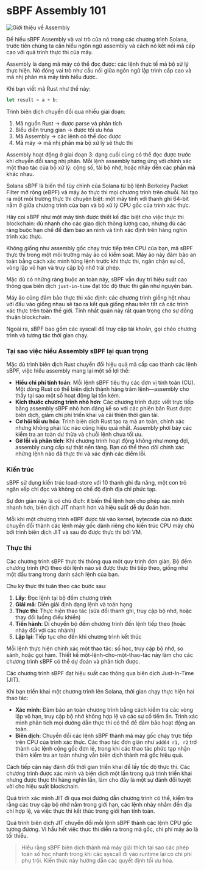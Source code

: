 
# sBPF Assembly 101

![Giới thiệu về Assembly](/graphics/course-banners/introduction-to-assembly.png)

Để hiểu sBPF Assembly và vai trò của nó trong các chương trình Solana, trước tiên chúng ta cần hiểu ngôn ngữ assembly và cách nó kết nối mã cấp cao với quá trình thực thi của máy.

<ArticleSection name="Ngôn ngữ Assembly" id="the-assembly-language" level="h2" />

Assembly là dạng mã máy có thể đọc được: các lệnh thực tế mà bộ xử lý thực hiện. Nó đóng vai trò như cầu nối giữa ngôn ngữ lập trình cấp cao và mã nhị phân mà máy tính hiểu được.

Khi bạn viết mã Rust như thế này:

```rust
let result = a + b;
```

Trình biên dịch chuyển đổi qua nhiều giai đoạn:
1. Mã nguồn Rust → được parse và phân tích
2. Biểu diễn trung gian → được tối ưu hóa
3. Mã Assembly → các lệnh có thể đọc được
4. Mã máy → mã nhị phân mà bộ xử lý sẽ thực thi

Assembly hoạt động ở giai đoạn 3: dạng cuối cùng có thể đọc được trước khi chuyển đổi sang nhị phân. Mỗi lệnh assembly tương ứng với chính xác một thao tác của bộ xử lý: cộng số, tải bộ nhớ, hoặc nhảy đến các phần mã khác nhau.

<ArticleSection name="Máy ảo sBPF" id="the-sbpf-virtual-machine" level="h2" />

Solana sBPF là biến thể tùy chỉnh của Solana từ bộ lệnh Berkeley Packet Filter mở rộng (eBPF) và máy ảo thực thi mọi chương trình trên chuỗi. Nó tạo ra một môi trường thực thi chuyên biệt: một máy tính với thanh ghi 64-bit nằm ở giữa chương trình của bạn và bộ xử lý CPU gốc của trình xác thực.

Hãy coi sBPF như một máy tính được thiết kế đặc biệt cho việc thực thi blockchain: đủ nhanh cho các giao dịch thông lượng cao, nhưng đủ các ràng buộc hạn chế để đảm bảo an ninh và tính xác định trên hàng nghìn trình xác thực.

Không giống như assembly gốc chạy trực tiếp trên CPU của bạn, mã sBPF thực thi trong một môi trường máy ảo có kiểm soát. Máy ảo này đảm bảo an toàn bằng cách xác minh từng lệnh trước khi thực thi, ngăn chặn sự cố, vòng lặp vô hạn và truy cập bộ nhớ trái phép.

Mặc dù có những ràng buộc an toàn này, sBPF vẫn duy trì hiệu suất cao thông qua biên dịch `just-in-time` đạt tốc độ thực thi gần như nguyên bản.

Máy ảo cũng đảm bảo thực thi xác định: các chương trình giống hệt nhau với đầu vào giống nhau sẽ tạo ra kết quả giống nhau trên tất cả các trình xác thực trên toàn thế giới. Tính nhất quán này rất quan trọng cho sự đồng thuận blockchain.

Ngoài ra, sBPF bao gồm các syscall để truy cập tài khoản, gọi chéo chương trình và tương tác thời gian chạy.

### Tại sao việc hiểu Assembly sBPF lại quan trọng

Mặc dù trình biên dịch Rust chuyển đổi hiệu quả mã cấp cao thành các lệnh sBPF, việc hiểu assembly mang lại một số lợi thế:
- **Hiểu chi phí tính toán**: Mỗi lệnh sBPF tiêu thụ các đơn vị tính toán (CU). Một dòng Rust có thể biên dịch thành hàng trăm lệnh—assembly cho thấy tại sao một số hoạt động lại tốn kém.
- **Kích thước chương trình nhỏ hơn**: Các chương trình được viết trực tiếp bằng assembly sBPF nhỏ hơn đáng kể so với các phiên bản Rust được biên dịch, giảm chi phí triển khai và cải thiện thời gian tải.
- **Cơ hội tối ưu hóa**: Trình biên dịch Rust tạo ra mã an toàn, chính xác nhưng không phải lúc nào cũng hiệu quả nhất. Assembly phơi bày các kiểm tra an toàn dư thừa và chuỗi lệnh chưa tối ưu.
- **Gỡ lỗi và phân tích**: Khi chương trình hoạt động không như mong đợi, assembly cung cấp sự thật nền tảng. Bạn có thể theo dõi chính xác những lệnh nào đã thực thi và xác định các điểm lỗi.

### Kiến trúc

sBPF sử dụng kiến trúc load-store với 10 thanh ghi đa năng, một con trỏ ngăn xếp chỉ đọc và không có chế độ định địa chỉ phức tạp.

Sự đơn giản này là có chủ đích: ít biến thể lệnh hơn cho phép xác minh nhanh hơn, biên dịch JIT nhanh hơn và hiệu suất dễ dự đoán hơn.

Mỗi khi một chương trình eBPF được tải vào kernel, bytecode của nó được chuyển đổi thành các lệnh máy gốc dành riêng cho kiến trúc CPU máy chủ bởi trình biên dịch JIT và sau đó được thực thi bởi VM.

### Thực thi

Các chương trình sBPF thực thi thông qua một quy trình đơn giản. Bộ đếm chương trình (`PC`) theo dõi lệnh nào sẽ được thực thi tiếp theo, giống như một dấu trang trong danh sách lệnh của bạn.

Chu kỳ thực thi tuân theo các bước sau:
1. **Lấy**: Đọc lệnh tại bộ đếm chương trình
2. **Giải mã**: Diễn giải định dạng lệnh và toán hạng
3. **Thực thi**: Thực hiện thao tác (sửa đổi thanh ghi, truy cập bộ nhớ, hoặc thay đổi luồng điều khiển)
4. **Tiến hành**: Di chuyển bộ đếm chương trình đến lệnh tiếp theo (hoặc nhảy đối với các nhánh)
5. **Lặp lại**: Tiếp tục cho đến khi chương trình kết thúc

Mỗi lệnh thực hiện chính xác một thao tác: số học, truy cập bộ nhớ, so sánh, hoặc gọi hàm. Thiết kế một-lệnh-cho-một-thao-tác này làm cho các chương trình sBPF có thể dự đoán và phân tích được.

<ArticleSection name="Quy trình biên dịch JIT" id="the-jit-compiler-pipeline" level="h2" />

Các chương trình sBPF đạt hiệu suất cao thông qua biên dịch Just-In-Time (JIT).

Khi bạn triển khai một chương trình lên Solana, thời gian chạy thực hiện hai thao tác:
- **Xác minh**: Đảm bảo an toàn chương trình bằng cách kiểm tra các vòng lặp vô hạn, truy cập bộ nhớ không hợp lệ và các sự cố tiềm ẩn. Trình xác minh phân tích mọi đường dẫn thực thi có thể để đảm bảo hoạt động an toàn.
- **Biên dịch**: Chuyển đổi các lệnh sBPF thành mã máy gốc chạy trực tiếp trên CPU của trình xác thực. Các thao tác đơn giản như `add64 r1, r2` trở thành các lệnh cộng gốc đơn lẻ, trong khi các thao tác phức tạp nhận thêm kiểm tra an toàn nhưng vẫn biên dịch thành mã gốc hiệu quả.

Cách tiếp cận này đánh đổi thời gian triển khai để lấy tốc độ thực thi. Các chương trình được xác minh và biên dịch một lần trong quá trình triển khai nhưng được thực thi hàng nghìn lần, làm cho đây là một sự đánh đổi tuyệt vời cho hiệu suất blockchain.

Quá trình xác minh JIT đi qua mọi đường dẫn chương trình có thể, kiểm tra rằng các truy cập bộ nhớ nằm trong giới hạn, các lệnh nhảy nhắm đến địa chỉ hợp lệ, và việc thực thi kết thúc trong giới hạn tính toán.

Quá trình biên dịch JIT chuyển đổi mỗi lệnh sBPF thành các lệnh CPU gốc tương đương. Vì hầu hết việc thực thi diễn ra trong mã gốc, chi phí máy ảo là tối thiểu.

> Hiểu rằng sBPF biên dịch thành mã máy giải thích tại sao các phép toán số học nhanh trong khi các syscall đi vào runtime lại có chi phí phụ trội. Kiến thức này hướng dẫn các quyết định tối ưu hóa.